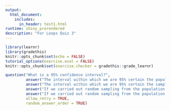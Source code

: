 ```yaml
---
output: 
  html_document:
    includes:
      in_header: test1.html
runtime: shiny_prerendered
description: "For Loops Quiz 3"
---
```


```r
library(learnr)
library(gradethis)
knitr::opts_chunk$set(echo = FALSE)
tutorial_options(exercise.eval = FALSE)
knitr::opts_chunk$set(exercise.checker = gradethis::grade_learnr)
```

```r
question("What is a 95% confidence interval?",
         answer("The interval within which we are 95% certain the population mean will fall"),
         answer("The interval within which we are 95% certain the sample mean will fall"),
         answer("If we carried out random sampling from the population a large number of times, and calculated the 95% confidence interval each time, then 95% of those intervals can be expected to contain the population mean", correct = TRUE),
         answer("If we carried out random sampling from the population a large number of times, and calculated the 95% confidence interval each time, then 95% of those intervals can be expected to contain the sample mean"),
         allow_retry = TRUE,
         random_answer_order = TRUE)
```

<div data-iframe-height></div>